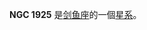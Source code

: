 {{NGCInfoBox|NGCID=NGC 1925|發現者=約翰·弗里德里希·威廉·赫歇爾|發現日期=1834年11月30日|其他編號=ESO 85-SC76|曆元=J2000.0|赤經=5時21分30秒
|赤緯=-65°48'48"|星座=剑鱼座|星體=星系|星等=|表面亮度=|藍等=}}

'''NGC 1925''' 是[[剑鱼座|剑鱼座]]的一個[[星系|星系]]。

{{NGCReference|1925}}
{{Catalogs|NGC=1925}}